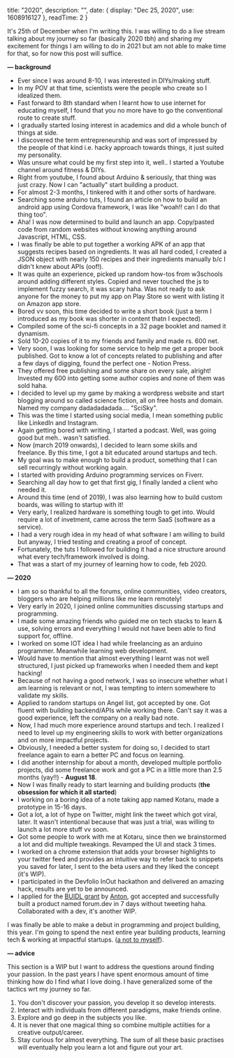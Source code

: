 
  title: "2020",
  description: "",
  date: {
    display: "Dec 25, 2020",
    use: 1608916127
  },
  readTime: 2 
}


It's 25th of December when I'm writing this. I was willing to do a live stream talking about my journey so far (basically 2020 tbh) and sharing my excitement for things I 
am willing to do in 2021 but am not able to make time for that, so for now this post will suffice. 

**— background**

- Ever since I was around 8-10, I was interested in DIYs/making stuff.
- In my POV at that time, scientists were the people who create so I idealized them.
- Fast forward to 8th standard when I learnt how to use internet for educating myself, I found that you no more have to go the conventional route to create stuff.
- I gradually started losing interest in academics and did a whole bunch of things at side.
- I discovered the term entrepreneurship and was sort of impressed by the people of that kind i.e. hacky approach towards things, it just suited my personality.
- Was unsure what could be my first step into it, well.. I started a Youtube channel around fitness & DIYs.
- Right from youtube, I found about Arduino & seriously, that thing was just crazy. Now I can "actually" start building a product.
- For almost 2-3 months, I tinkered with it and other sorts of hardware.
- Searching some arduino tuts, I found an article on how to build an android app using Cordova framework, I was like "woah!! can I do that thing too".
- Aha! I was now determined to build and launch an app. Copy/pasted code from random websites without knowing anything around Javascript, HTML, CSS.
- I was finally be able to put together a working APK of an app that suggests recipes based on ingredients. It was all hard coded, I created a JSON object with nearly 150 recipes and their ingredients manually b/c I didn't knew about APIs (oof!).
- It was quite an experience, picked up random how-tos from w3schools around adding different styles. Copied and never touched the js to implement fuzzy search, it was scary haha. Was not ready to ask anyone for the money to put my app on Play Store so went with listing it on Amazon app store.
- Bored vv soon, this time decided to write a short book (just a term I introduced as my book was shorter in content thatn I expected).
- Compiled some of the sci-fi concepts in a 32 page booklet and named it dynamism.
- Sold 10-20 copies of it to my friends and family and made rs. 600 net.
- Very soon, I was looking for some service to help me get a proper book published. Got to know a lot of concepts related to publishing and after a few days of digging, found the perfect one - Notion Press.
- They offered free publishing and some share on every sale, alright! Invested my 600 into getting some author copies and none of them was sold haha.
- I decided to level up my game by making a wordpress website and start blogging around so called science fiction, all on free hosts and domain. Named my company dadadadadada.... "SciSky".
- This was the time I started using social media, I mean something public like LinkedIn and Instagram.
- Again getting bored with writing, I started a podcast. Well, was going good but meh.. wasn't satisfied.
- Now (march 2019 onwards), I decided to learn some skills and freelance. By this time, I got a bit educated around startups and tech.
- My goal was to make enough to build a product, something that I can sell recurringly without working again.
- I started with providing Arduino programming services on Fiverr.
- Searching all day how to get that first gig, I finally landed a client who needed it.
- Around this time (end of 2019), I was also learning how to build custom boards, was willing to startup with it!
- Very early, I realized hardware is something tough to get into. Would require a lot of invetment, came across the term SaaS (software as a service).
- I had a very rough idea in my head of what software I am willing to build but anyway, I tried testing and creating a proof of concept.
- Fortunately, the tuts I followed for building it had a nice structure around what every tech/framework involved is doing.
- That was a start of my journey of learning how to code, feb 2020.

**— 2020**

- I am so so thankful to all the forums, online communities, video creators, bloggers who are helping millions like me learn remotely!
- Very early in 2020, I joined online communities discussing startups and programming.
- I made some amazing friends who guided me on tech stacks to learn & use, solving errors and everything I would not have been able to find support for, offline.
- I worked on some IOT idea I had while freelancing as an arduino programmer. Meanwhile learning web development. 
- Would have to mention that almost everything I learnt was not well structured, I just picked up frameworks when I needed them and kept hacking!
- Because of not having a good network, I was so insecure whether what I am learning is relevant or not, I was tempting to intern somewhere to validate my skills.
- Applied to random startups on Angel list, got accepted by one. Got fluent with building backend/APIs while working there. Can't say it was a good experience, left the company on a really bad note.
- Now, I had much more experience around startups and tech. I realized I need to level up my engineering skills to work with better organizations and on more impactful projects.
- Obviously, I needed a better system for doing so, I decided to start freelance again to earn a better PC and focus on learning. 
- I did another internship for about a month, developed multiple portfolio projects, did some freelance work and got a PC in a little more than 2.5 months (yay!!) - **August 18**.
- Now I was finally ready to start learning and building products (**the obsession for which it all started**)
- I working on a boring idea of a note taking app named Kotaru, made a prototype in 15-16 days.
- Got a lot, a lot of hype on Twitter, might link the tweet which got viral, later. It wasn't intentional because that was just a trial, was willing to launch a lot more stuff vv soon.
- Got some people to work with me at Kotaru, since then we brainstormed a lot and did multiple tweakings. Revamped the UI and stack 3 times.
- I worked on a chrome extension that adds your browser highlights to your twitter feed and provides an intuitive way to refer back to snippets you saved for later, I sent to the beta users and they liked the concept (it's WIP).
- I participated in the Devfolio InOut hackathon and delivered an amazing hack, results are yet to be announced.
- I applied for the [BUIDL grant](https://twitter.com/atroyn/status/1333860797714370561) by [Anton](https://twitter.com/atroyn), got accepted and successfully built a product named forum.dev in 7 days without tweeting haha. Collaborated with a dev, it's another WIP.       

I was finally be able to make a debut in programming and project building, this year. I'm going to spend the next entire year building products, learning tech & working at impactful startups. ([a not to myself](https://twitter.com/novadigvijay/status/1342112672809041921)).

**— advice**

This section is a WIP but I want to address the questions around finding your passion. In the past years I have spent enormous amount of time thinking how do I find 
what I love doing. I have generalized some of the tactics wrt my journey so far.     
1. You don't discover your passion, you develop it so develop interests.
2. Interact with individuals from different paradigms, make friends online.
3. Explore and go deep in the subjects you like.
4. It is never that one magical thing so combine multiple actiities for a creative output/career.
5. Stay curious for almost everything.
The sum of all these basic practises will eventually help you learn a lot and figure out your art.

<!-- ## // explorations

When I look back, I have spent my time since 8th standard (11 y/o) trying things out which led me discover what I enjoy doing.  I wrote a short book, started
youtube channels, tried making documentaries, launched an app, put together electronic boards. Just exploring and staying curious was the hack to find interests!

## // bootstrapped

Honestly, 2020 is the year I grew the most and it wouldn't have been possible without the descreased academic pressure because of covid. It's funny, I started my career
in a pandemic!! There were certainly big realizations I had this year which laid a foundation for me to approach things. It's when I discovered my "art" and learnt combining
interests. 

Finding relevant online communities early this year accelerated my explorations!      

I am ready to take off now!

*take off = explore tech, build and create impact.

## // 2021

![tweet](/2020/tweet.png)

## // evergreen

— some questions below with no generic answers, I want to keep addressing them personally and publish on the internet.

**"What's the meaning of life"**    
Based on what I explored, there's no meaning. I am a part of this never ending, infinite cosmos, so why would my efforts matter to anyone? The mindset which is idealized by me
is to consider my work as art, something that is done for the sake of doing it. One is supposed to find that interest or hobby and find their own meaning.

**"How do I find my passion?"**

An advice I would want to give my younger  self is to just explore, stay curious, develop interests. This is the year when I realized the notion that there is
that one magical thing which will always keep you interested is all wrong.    

Meeting new people can be a catalyst in building interests.

Examining the life of people like Da Vinci, Carl Sagan, Hawkings, Tesla, Aaron Swartz, I have always thought what made these individuals do wonders, what drove them?
Well, I didn't got any solid answer and mine may not make sense for others but on a broader level, it's the curiosity which they had. -->

<!-- Examining the life of people like Da Vinci, Carl Sagan, Hawkings, Tesla, Aaron Swartz, I have always thought what made these individuals do wonders, what drove them?
Well, I didn't got any solid answer and mine may not make sense for others but on a broader level, it's the curiosity which they had. The straight forward question for me was,
what to be curious about? Simple, what do I like? When I look back, I have spent my time since 8th standard (11 y/o) trying things out which led me discover what I enjoy doing. 
I wrote a short book, started youtube channels, tried making documentaries, launched an app, put together electronic boards. An advice I would want to give my younger 
self is to just explore, stay curious, develop interests. This is the year when I realized the notion that there is that one magical thing which will always keep you interested is 
all wrong. Naval Ravikant puts it better, in [this](https://www.youtube.com/watch?v=3qHkcs3kG44) episode.     
Another question that often drives me crazy is what the meaning of life is. -->